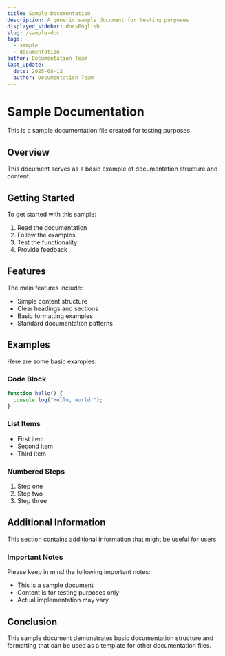 ```yaml
---
title: Sample Documentation
description: A generic sample document for testing purposes
displayed_sidebar: docsEnglish
slug: /sample-doc
tags:
  - sample
  - documentation
author: Documentation Team
last_update:
  date: 2025-08-12
  author: Documentation Team
---
```


# Sample Documentation

This is a sample documentation file created for testing purposes.

## Overview

This document serves as a basic example of documentation structure and content.

## Getting Started

To get started with this sample:

1. Read the documentation
2. Follow the examples
3. Test the functionality
4. Provide feedback

## Features

The main features include:

- Simple content structure
- Clear headings and sections
- Basic formatting examples
- Standard documentation patterns

## Examples

Here are some basic examples:

### Code Block

```javascript
function hello() {
  console.log("Hello, world!");
}
```

### List Items

- First item
- Second item
- Third item

### Numbered Steps

1. Step one
2. Step two
3. Step three

## Additional Information

This section contains additional information that might be useful for users.

### Important Notes

Please keep in mind the following important notes:

- This is a sample document
- Content is for testing purposes only
- Actual implementation may vary

## Conclusion

This sample document demonstrates basic documentation structure and formatting that can be used as a template for other documentation files.
